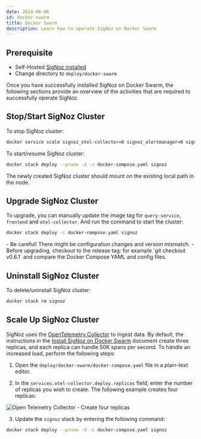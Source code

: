 ```yaml
---
date: 2024-06-06
id: docker-swarm
title: Docker Swarm
description: Learn how to operate SigNoz on Docker Swarm
---
```



<SigNozCloud />

## Prerequisite

- Self-Hosted [SigNoz installed](https://signoz.io/docs/install/docker/) 
- Change directory to `deploy/docker-swarm`

Once you have successfully installed SigNoz on Docker Swarm, the following sections provide an overview of the activities that are required to successfully operate SigNoz.

## Stop/Start SigNoz Cluster

To stop SigNoz cluster:

```bash
docker service scale signoz_otel-collector=0 signoz_alertmanager=0 signoz_query-service=0 signoz_schema-migrator=0 signoz_init-clickhouse=0 signoz_clickhouse=0 signoz_zookeeper-1=0
```

To start/resume SigNoz cluster:

```bash
docker stack deploy --prune -d -c docker-compose.yaml signoz
```

<Admonition>
The newly created SigNoz cluster should mount on the existing local path in the node.
</Admonition>


## Upgrade SigNoz Cluster

To upgrade, you can manually update the image tag for `query-service`, `frontend` and `otel-collector`.
And run the command to start the cluster:

```bash
docker stack deploy -c docker-compose.yaml signoz
```

<Admonition>
- Be careful! There might be configuration changes and version mismatch.
- Before upgrading, checkout to the release tag: for example `git checkout v0.6.1` and compare the Docker Compose YAML and config files.
</Admonition>

## Uninstall SigNoz Cluster

To delete/uninstall SigNoz cluster:

```bash
docker stack rm signoz
```

## Scale Up SigNoz Cluster

SigNoz uses the [OpenTelemetry Collector](https://github.com/open-telemetry/opentelemetry-collector) to ingest data.
By default, the instructions in the [Install SigNoz on Docker Swarm](/docs/install/docker-swarm) document create
three replicas, and each replica can handle 50K spans per second. To handle an increased load, perform the following steps:

1. Open the `deploy/docker-swarm/docker-compose.yaml` file in a plain-text editor.

2. In the `services.otel-collector.deploy.replicas` field, enter the number of replicas you wish to create. The following example creates four replicas:

  ![Open Telemetry Collector - Create four replicas](/img/scale-up-otel.webp)

3. Update the `signoz` stack by entering the following command:

  ```bash
  docker stack deploy --prune -d -c docker-compose.yaml signoz
  ```
